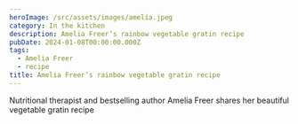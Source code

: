 ```yaml
---
heroImage: /src/assets/images/amelia.jpeg
category: In the kitchen
description: Amelia Freer’s rainbow vegetable gratin recipe
pubDate: 2024-01-08T00:00:00.000Z
tags:
  - Amelia Freer
  - recipe
title: Amelia Freer’s rainbow vegetable gratin recipe
---
```


Nutritional therapist and bestselling author Amelia Freer shares her beautiful vegetable gratin recipe
